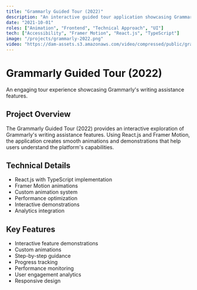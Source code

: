 ```yaml
---
title: "Grammarly Guided Tour (2022)"
description: "An interactive guided tour application showcasing Grammarly's features through engaging animations and demonstrations."
date: "2021-10-01"
roles: ["Animation", "Frontend", "Technical Approach", "UI"]
tech: ["Accessibility", "Framer Motion", "React.js", "TypeScript"]
image: "/projects/grammarly-2022.png"
video: "https://dam-assets.s3.amazonaws.com/video/compressed/public/grammarly-2022.mp4"
---
```


# Grammarly Guided Tour (2022)

An engaging tour experience showcasing Grammarly's writing assistance features.

## Project Overview

The Grammarly Guided Tour (2022) provides an interactive exploration of Grammarly's writing assistance features. Using React.js and Framer Motion, the application creates smooth animations and demonstrations that help users understand the platform's capabilities.

## Technical Details

- React.js with TypeScript implementation
- Framer Motion animations
- Custom animation system
- Performance optimization
- Interactive demonstrations
- Analytics integration

## Key Features

- Interactive feature demonstrations
- Custom animations
- Step-by-step guidance
- Progress tracking
- Performance monitoring
- User engagement analytics
- Responsive design

